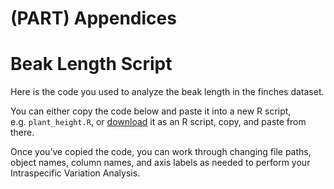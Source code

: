 # (PART) Appendices {-}

# Beak Length Script

Here is the code you used to analyze the beak length in the finches dataset.

You can either copy the code below and paste it into a new R script, e.g. `plant_height.R`, or [download](beak-length.R) it as an R script, copy, and paste from there.

Once you've copied the code, you can work through changing file paths, object names, column names, and axis labels as needed to perform your Intraspecific Variation Analysis.

```r

```

